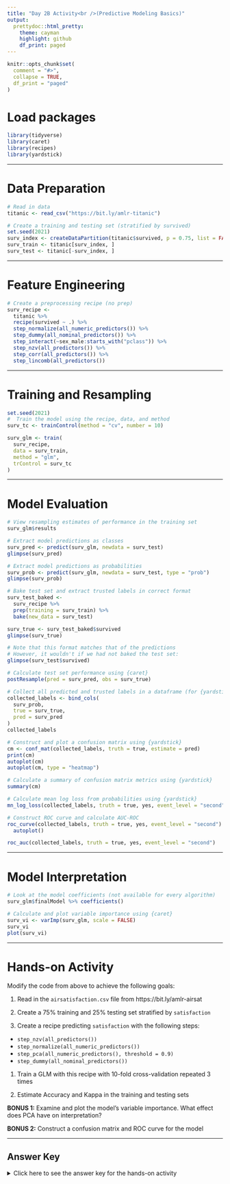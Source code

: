 ```yaml
---
title: "Day 2B Activity<br />(Predictive Modeling Basics)"
output:
  prettydoc::html_pretty:
    theme: cayman
    highlight: github
    df_print: paged
---
```


```r
knitr::opts_chunk$set(
  comment = "#>",
  collapse = TRUE,
  df_print = "paged"
)
```

# Load packages

```r
library(tidyverse)
library(caret)
library(recipes)
library(yardstick)
```

---

# Data Preparation

```r
# Read in data
titanic <- read_csv("https://bit.ly/amlr-titanic")

# Create a training and testing set (stratified by survived)
set.seed(2021)
surv_index <- createDataPartition(titanic$survived, p = 0.75, list = FALSE)
surv_train <- titanic[surv_index, ]
surv_test <- titanic[-surv_index, ]
```

---

# Feature Engineering

```r
# Create a preprocessing recipe (no prep)
surv_recipe <- 
  titanic %>% 
  recipe(survived ~ .) %>% 
  step_normalize(all_numeric_predictors()) %>% 
  step_dummy(all_nominal_predictors()) %>% 
  step_interact(~sex_male:starts_with("pclass")) %>% 
  step_nzv(all_predictors()) %>% 
  step_corr(all_predictors()) %>% 
  step_lincomb(all_predictors())
```

---

# Training and Resampling

```r
set.seed(2021)
#  Train the model using the recipe, data, and method
surv_tc <- trainControl(method = "cv", number = 10)

surv_glm <- train(
  surv_recipe, 
  data = surv_train,
  method = "glm",
  trControl = surv_tc
)
```

---

# Model Evaluation

```r
# View resampling estimates of performance in the training set
surv_glm$results
```

```r
# Extract model predictions as classes
surv_pred <- predict(surv_glm, newdata = surv_test)
glimpse(surv_pred)
```

```r
# Extract model predictions as probabilities
surv_prob <- predict(surv_glm, newdata = surv_test, type = "prob")
glimpse(surv_prob)
```

```r
# Bake test set and extract trusted labels in correct format
surv_test_baked <- 
  surv_recipe %>% 
  prep(training = surv_train) %>% 
  bake(new_data = surv_test)

surv_true <- surv_test_baked$survived
glimpse(surv_true)
```

```r
# Note that this format matches that of the predictions
# However, it wouldn't if we had not baked the test set:
glimpse(surv_test$survived)
```

```r
# Calculate test set performance using {caret}
postResample(pred = surv_pred, obs = surv_true)
```

```r
# Collect all predicted and trusted labels in a dataframe (for {yardstick})
collected_labels <- bind_cols(
  surv_prob, 
  true = surv_true, 
  pred = surv_pred
)
collected_labels
```

```r
# Construct and plot a confusion matrix using {yardstick}
cm <- conf_mat(collected_labels, truth = true, estimate = pred)
print(cm)
autoplot(cm)
autoplot(cm, type = "heatmap")
```

```r
# Calculate a summary of confusion matrix metrics using {yardstick}
summary(cm)
```

```r
# Calculate mean log loss from probabilities using {yardstick}
mn_log_loss(collected_labels, truth = true, yes, event_level = "second")
```

```r
# Construct ROC curve and calculate AUC-ROC
roc_curve(collected_labels, truth = true, yes, event_level = "second") %>% 
  autoplot()

roc_auc(collected_labels, truth = true, yes, event_level = "second")
```

---

# Model Interpretation

```r
# Look at the model coefficients (not available for every algorithm)
surv_glm$finalModel %>% coefficients()
```

```r
# Calculate and plot variable importance using {caret}
surv_vi <- varImp(surv_glm, scale = FALSE)
surv_vi
plot(surv_vi)
```

---

# Hands-on Activity

Modify the code from above to achieve the following goals:

 1. Read in the `airsatisfaction.csv` file from https://bit.ly/amlr-airsat
 
 1. Create a 75% training and 25% testing set stratified by `satisfaction`
 
 1. Create a recipe predicting `satisfaction` with the following steps:
  + `step_nzv(all_predictors())`
  + `step_normalize(all_numeric_predictors())`
  + `step_pca(all_numeric_predictors(), threshold = 0.9)`
  + `step_dummy(all_nominal_predictors())`
  
 1. Train a GLM with this recipe with 10-fold cross-validation repeated 3 times

 1. Estimate Accuracy and Kappa in the training and testing sets
 
 **BONUS 1:** Examine and plot the model's variable importance. What effect does PCA have on interpretation?
 
 **BONUS 2:** Construct a confusion matrix and ROC curve for the model

---

## Answer Key

<details><summary>Click here to see the answer key for the hands-on activity</summary>
```r
# Question 1
airsat <- read_csv("https://bit.ly/amlr-airsat")
```

```r
# Question 2
index <- createDataPartition(airsat$satisfaction, p = 0.75, list = FALSE)
airsat_train <- airsat[index, ]
airsat_test <- airsat[-index, ]
```

```r
# Question 3
airsat_recipe <- 
  airsat %>% 
  recipe(satisfaction ~ .) %>% 
  step_nzv(all_predictors()) %>% 
  step_normalize(all_numeric_predictors()) %>% 
  step_pca(all_numeric_predictors(), threshold = 0.8) %>% 
  step_dummy(all_nominal_predictors())
```

```r
# Question 4
airsat_tc <- trainControl(
  method = "repeatedcv", 
  number = 10, 
  repeats = 3
)
airsat_glm <- train(
  airsat_recipe, 
  data = airsat_train,
  method = "glm",
  trControl = airsat_tc
)
```

```r
# Question 5
airsat_glm$results %>% print()
airsat_pred <- predict(airsat_glm, newdata = airsat_test)
airsat_prob <- predict(airsat_glm, newdata = airsat_test, type = "prob")
airsat_test_baked <- 
  airsat_recipe %>% 
  prep(training = airsat_train) %>% 
  bake(new_data = airsat_test)
airsat_true <- airsat_test_baked$satisfaction
postResample(pred = airsat_pred, obs = airsat_true)
```

```r
# Bonus 1
airsat_vi <- varImp(airsat_glm, scale = FALSE) %>% print()
plot(airsat_vi)
# Without knowing what the PCs are, interpretation becomes much harder

# ADVANCED: Because PCA is linear, we can view and interpret its coefficients:
airsat_glm$recipe$steps[[3]]$res$rotation %>% round(2) %>% as_tibble(rownames = "var")
# This gives us a better sense of what PC1 might correspond to
# This isn't so easy because interpretation isn't the point in ML
```

```r
# Bonus 2
collected_labels <- bind_cols(
  airsat_prob,
  pred = airsat_pred,
  true = airsat_true
)

conf_mat(collected_labels, truth = true, estimate = pred)

roc_curve(
  collected_labels, 
  truth = true, 
  satisfied, 
  event_level = "second"
) %>% 
  autoplot()
```

</details>
